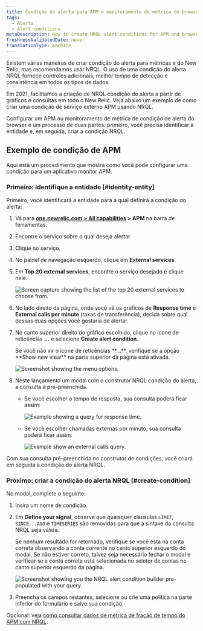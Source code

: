 ```yaml
---
title: Condição do alerta para APM e monitoramento de métrica do browser
tags:
  - Alerts
  - Alert conditions
metaDescription: How to create NRQL alert conditions for APM and browser monitoring metrics.
freshnessValidatedDate: never
translationType: machine
---
```







Existem várias maneiras de criar condição do alerta para métricas <InlinePopover type="apm"/>e <InlinePopover type="browser"/>do New Relic, mas recomendamos usar NRQL. O uso de uma condição do alerta NRQL fornece controles adicionais, melhor tempo de detecção e consistência em todos os tipos de dados.

Em 2021, facilitamos a criação de NRQL condição do alerta a partir de gráficos e consultas em todo o New Relic. Veja abaixo um exemplo de como criar uma condição de serviço externo APM usando NRQL.

Configurar um APM ou monitoramento de métrica de condição de alerta do browser é um processo de duas partes: primeiro, você precisa identificar a entidade e, em seguida, criar a condição NRQL.

## Exemplo de condição de APM

Aqui está um procedimento que mostra como você pode configurar uma condição para um aplicativo monitor APM.

### Primeiro: identifique a entidade [#identity-entity]

Primeiro, você identificará a entidade para a qual definirá a condição do alerta:

1. Vá para <DoNotTranslate>**[one.newrelic.com > All capabilities](https://one.newrelic.com/all-capabilities) > APM**</DoNotTranslate> na barra de ferramentas.

2. Encontre o serviço sobre o qual deseja alertar.

3. Clique no serviço.

4. No painel de navegação esquerdo, clique em <DoNotTranslate>**External services**</DoNotTranslate>.

5. Em <DoNotTranslate>**Top 20 external services**</DoNotTranslate>, encontre o serviço desejado e clique nele.

   <img
     title="top-twenty.png"
     alt="Screen capture showing the list of the top 20 external services to choose from."
     src={accountsTopTwenty}
   />

6. No lado direito da página, onde você vê os gráficos de <DoNotTranslate>**Response time**</DoNotTranslate> e <DoNotTranslate>**External calls per minute**</DoNotTranslate> (taxas de transferência), decida sobre qual dessas duas opções você gostaria de alertar.

7. No canto superior direito do gráfico escolhido, clique no ícone de reticências <DoNotTranslate>**...**</DoNotTranslate> e selecione <DoNotTranslate>**Create alert condition**</DoNotTranslate>.

   <Callout variant="tip">
     Se você não vir o ícone de reticências <DoNotTranslate>**...**</DoNotTranslate>, verifique se a opção <DoNotTranslate>**Show new view**</DoNotTranslate> na parte superior da página está ativada.
   </Callout>

   <img
     title="external_service_graph.png"
     alt="Screenshot showing the menu options."
     src={accountsExternalServiceGraph}
   />

8. Neste lançamento um modal com o construtor NRQL condição do alerta, a consulta é pré-preenchida.

   * Se você escolher o tempo de resposta, sua consulta poderá ficar assim:

     <img
       title="response_time_query.png"
       alt="Example showing a query for response time."
       src={accountsResponseTimeQuery}
     />

   * Se você escolher chamadas externas por minuto, sua consulta poderá ficar assim:

     <img
       title="external-calls-query.png"
       alt="Example show an external calls query."
       src={accountsExternalCallsQuery}
     />

Com sua consulta pré-preenchida no construtor de condições, você criará em seguida a condição do alerta NRQL.

### Próximo: criar a condição do alerta NRQL [#create-condition]

No modal, complete o seguinte:

1. Insira um nome de condição.

2. Em <DoNotTranslate>**Define your signal**</DoNotTranslate>, observe que quaisquer cláusulas `LIMIT`, `SINCE...AGO` e `TIMESERIES` são removidas para que a sintaxe da consulta NRQL seja válida.

   <Callout variant="tip">
     Se nenhum resultado for retornado, verifique se você está na conta correta observando a conta corrente no canto superior esquerdo do modal. Se não estiver correto, talvez seja necessário fechar o modal e verificar se a conta correta está selecionada no seletor de contas no canto superior esquerdo da página.
   </Callout>

   <img
     title="nrql_condition_builder_modal.png"
     alt="Screenshot showing you the NRQL alert condition builder pre-populated with your query."
     src={accountsNrqlConditionBuilderModal}
   />

3. Preencha os campos restantes, selecione ou crie uma política na parte inferior do formulário e salve sua condição.

Opcional: veja [como consultar dados de métrica de fração de tempo do APM com NRQL](/docs/query-your-data/nrql-new-relic-query-language/nrql-query-tutorials/query-apm-metric-timeslice-data-nrql#timeslice-conversion).